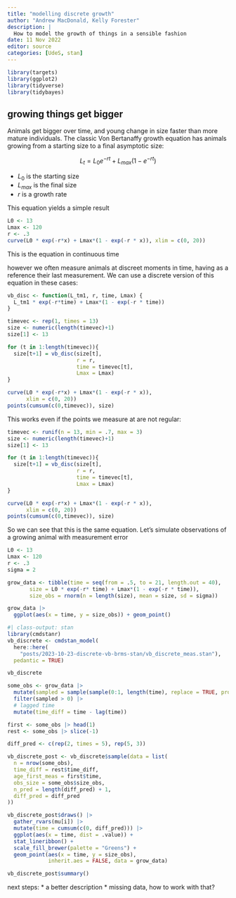 ```yaml
---
title: "modelling discrete growth"
author: "Andrew MacDonald, Kelly Forester"
description: |
  How to model the growth of things in a sensible fashion
date: 11 Nov 2022
editor: source
categories: [UdeS, stan]
---
```


```r
library(targets)
library(ggplot2)
library(tidyverse)
library(tidybayes)
```

##  growing things get bigger

Animals get bigger over time, and young change in size faster than more mature individuals. 
The classic Von Bertanaffy growth equation has animals growing from a starting size to a final asymptotic size:

$$
L_t = L_0e^{-rt} + L_{max}(1 - e^{-rt})
$$

* $L_0$ is the starting size
* $L_{max}$ is the final size
* $r$ is a growth rate

This equation yields a simple result

```r
L0 <- 13
Lmax <- 120
r <- .3
curve(L0 * exp(-r*x) + Lmax*(1 - exp(-r * x)), xlim = c(0, 20))
```

This is the equation in continuous time

however we often measure animals at discreet moments in time, having as a reference their last measurement. We can use a discrete version of this equation in these cases:

```r
vb_disc <- function(L_tm1, r, time, Lmax) {
  L_tm1 * exp(-r*time) + Lmax*(1 - exp(-r * time))
}

timevec <- rep(1, times = 13)
size <- numeric(length(timevec)+1)
size[1] <- 13

for (t in 1:length(timevec)){
  size[t+1] = vb_disc(size[t],
                      r = r,
                      time = timevec[t],
                      Lmax = Lmax)
}

curve(L0 * exp(-r*x) + Lmax*(1 - exp(-r * x)),
      xlim = c(0, 20))
points(cumsum(c(0,timevec)), size)

```

This works even if the points we measure at are not regular:

```r

timevec <- runif(n = 13, min = .7, max = 3)
size <- numeric(length(timevec)+1)
size[1] <- 13

for (t in 1:length(timevec)){
  size[t+1] = vb_disc(size[t],
                      r = r,
                      time = timevec[t],
                      Lmax = Lmax)
}

curve(L0 * exp(-r*x) + Lmax*(1 - exp(-r * x)),
      xlim = c(0, 20))
points(cumsum(c(0,timevec)), size)
```

So we can see that this is the same equation. Let's simulate observations of a growing animal with measurement error

```r
L0 <- 13
Lmax <- 120
r <- .3
sigma = 2

grow_data <- tibble(time = seq(from = .5, to = 21, length.out = 40),
       size = L0 * exp(-r* time) + Lmax*(1 - exp(-r * time)),
       size_obs = rnorm(n = length(size), mean = size, sd = sigma))

grow_data |> 
  ggplot(aes(x = time, y = size_obs)) + geom_point()
```


```r
#| class-output: stan
library(cmdstanr)
vb_discrete <- cmdstan_model(
  here::here(
    "posts/2023-10-23-discrete-vb-brms-stan/vb_discrete_meas.stan"),
  pedantic = TRUE)

vb_discrete 

```

```r
some_obs <- grow_data |> 
  mutate(sampled = sample(sample(0:1, length(time), replace = TRUE, prob = c(.4, .6)))) |> 
  filter(sampled > 0) |> 
  # lagged time
  mutate(time_diff = time - lag(time))

first <- some_obs |> head(1)
rest <- some_obs |> slice(-1)

diff_pred <- c(rep(2, times = 5), rep(5, 3))

vb_discrete_post <- vb_discrete$sample(data = list(
  n = nrow(some_obs),
  time_diff = rest$time_diff,
  age_first_meas = first$time,
  obs_size = some_obs$size_obs,
  n_pred = length(diff_pred) + 1,
  diff_pred = diff_pred
))
```

```r
vb_discrete_post$draws() |> 
  gather_rvars(mu[i]) |> 
  mutate(time = cumsum(c(0, diff_pred))) |> 
  ggplot(aes(x = time, dist = .value)) + 
  stat_lineribbon() + 
  scale_fill_brewer(palette = "Greens") +
  geom_point(aes(x = time, y = size_obs), 
             inherit.aes = FALSE, data = grow_data)
```

```r
vb_discrete_post$summary()
```



next steps: 
* a better description
* missing data, how to work with that? 
